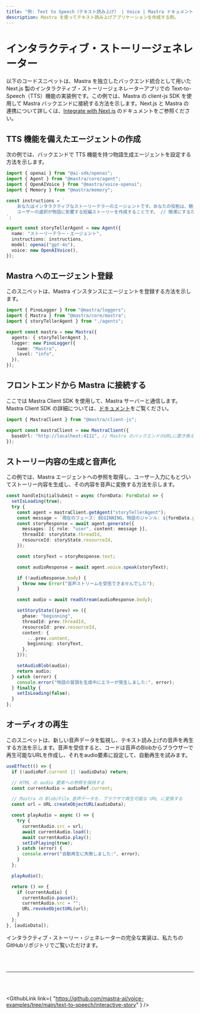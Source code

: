 ```yaml
---
title: "例: Text to Speech（テキスト読み上げ） | Voice | Mastra ドキュメント"
description: Mastra を使ってテキスト読み上げアプリケーションを作成する例。
---
```




# インタラクティブ・ストーリージェネレーター

以下のコードスニペットは、Mastra を独立したバックエンド統合として用いた Next.js 製のインタラクティブ・ストーリージェネレーターアプリでの Text-to-Speech（TTS）機能の実装例です。この例では、Mastra の client-js SDK を使用して Mastra バックエンドに接続する方法を示します。Next.js と Mastra の連携について詳しくは、[Integrate with Next.js](/docs/frameworks/next-js) のドキュメントをご参照ください。

## TTS 機能を備えたエージェントの作成

次の例では、バックエンドで TTS 機能を持つ物語生成エージェントを設定する方法を示します。

```typescript filename="src/mastra/agents/index.ts"
import { openai } from "@ai-sdk/openai";
import { Agent } from "@mastra/core/agent";
import { OpenAIVoice } from "@mastra/voice-openai";
import { Memory } from "@mastra/memory";

const instructions = `
    あなたはインタラクティブなストーリーテラーのエージェントです。あなたの役割は、魅力的で、
    ユーザーの選択が物語に影響する短編ストーリーを作成することです。 // 簡潔にするため一部省略
`;

export const storyTellerAgent = new Agent({
  name: "ストーリーテラー・エージェント",
  instructions: instructions,
  model: openai("gpt-4o"),
  voice: new OpenAIVoice(),
});
```


## Mastra へのエージェント登録

このスニペットは、Mastra インスタンスにエージェントを登録する方法を示します。

```typescript filename="src/mastra/index.ts"
import { PinoLogger } from "@mastra/loggers";
import { Mastra } from "@mastra/core/mastra";
import { storyTellerAgent } from "./agents";

export const mastra = new Mastra({
  agents: { storyTellerAgent },
  logger: new PinoLogger({
    name: "Mastra",
    level: "info",
  }),
});
```


## フロントエンドから Mastra に接続する

ここでは Mastra Client SDK を使用して、Mastra サーバーと通信します。Mastra Client SDK の詳細については、[ドキュメント](../../docs/server-db/mastra-client.mdx)をご覧ください。

```typescript filename="src/app/page.tsx"
import { MastraClient } from "@mastra/client-js";

export const mastraClient = new MastraClient({
  baseUrl: "http://localhost:4111", // Mastra のバックエンドのURLに置き換えてください
});
```


## ストーリー内容の生成と音声化

この例では、Mastra エージェントへの参照を取得し、ユーザー入力にもとづいてストーリー内容を生成し、その内容を音声に変換する方法を示します。

```typescript filename="/app/components/StoryManager.tsx"
const handleInitialSubmit = async (formData: FormData) => {
  setIsLoading(true);
  try {
    const agent = mastraClient.getAgent("storyTellerAgent");
    const message = `現在のフェーズ: BEGINNING。物語のジャンル: ${formData.genre}、主人公の名前: ${formData.protagonistDetails.name}、主人公の年齢: ${formData.protagonistDetails.age}、主人公の性別: ${formData.protagonistDetails.gender}、主人公の職業: ${formData.protagonistDetails.occupation}、物語の設定: ${formData.setting}`;
    const storyResponse = await agent.generate({
      messages: [{ role: "user", content: message }],
      threadId: storyState.threadId,
      resourceId: storyState.resourceId,
    });

    const storyText = storyResponse.text;

    const audioResponse = await agent.voice.speak(storyText);

    if (!audioResponse.body) {
      throw new Error("音声ストリームを受信できませんでした");
    }

    const audio = await readStream(audioResponse.body);

    setStoryState((prev) => ({
      phase: "beginning",
      threadId: prev.threadId,
      resourceId: prev.resourceId,
      content: {
        ...prev.content,
        beginning: storyText,
      },
    }));

    setAudioBlob(audio);
    return audio;
  } catch (error) {
    console.error("物語の冒頭を生成中にエラーが発生しました:", error);
  } finally {
    setIsLoading(false);
  }
};
```


## オーディオの再生

このスニペットは、新しい音声データを監視し、テキスト読み上げの音声を再生する方法を示します。音声を受信すると、コードは音声のBlobからブラウザーで再生可能なURLを作成し、それをaudio要素に設定して、自動再生を試みます。

```typescript filename="/app/components/StoryManager.tsx"
useEffect(() => {
  if (!audioRef.current || !audioData) return;

  // HTML の audio 要素への参照を保持する
  const currentAudio = audioRef.current;

  // Mastra の Blob/File 音声データを、ブラウザで再生可能な URL に変換する
  const url = URL.createObjectURL(audioData);

  const playAudio = async () => {
    try {
      currentAudio.src = url;
      await currentAudio.load();
      await currentAudio.play();
      setIsPlaying(true);
    } catch (error) {
      console.error("自動再生に失敗しました:", error);
    }
  };

  playAudio();

  return () => {
    if (currentAudio) {
      currentAudio.pause();
      currentAudio.src = "";
      URL.revokeObjectURL(url);
    }
  };
}, [audioData]);
```

インタラクティブ・ストーリー・ジェネレーターの完全な実装は、私たちのGitHubリポジトリでご覧いただけます。

<br />

<br />

<hr className="dark:border-[#404040] border-gray-300" />

<br />

<br />

<GithubLink
  link={
"https://github.com/mastra-ai/voice-examples/tree/main/text-to-speech/interactive-story"
}
/>

